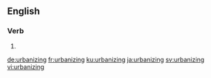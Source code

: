
==English==

===Verb===
{{head|en|present participle}}

# {{present participle of|urbanize|lang=en}}

[[de:urbanizing]]
[[fr:urbanizing]]
[[ku:urbanizing]]
[[ja:urbanizing]]
[[sv:urbanizing]]
[[vi:urbanizing]]